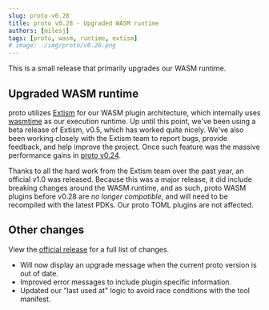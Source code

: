```yaml
---
slug: proto-v0.28
title: proto v0.28 - Upgraded WASM runtime
authors: [milesj]
tags: [proto, wasm, runtime, extism]
# image: ./img/proto/v0.26.png
---
```


This is a small release that primarily upgrades our WASM runtime.

<!--truncate-->

## Upgraded WASM runtime

proto utilizes [Extism](https://extism.org/) for our WASM plugin architecture, which internally uses
[wasmtime](https://wasmtime.dev/) as our execution runtime. Up until this point, we've been using a
beta release of Extism, v0.5, which has worked quite nicely. We've also been working closely with
the Extism team to report bugs, provide feedback, and help improve the project. Once such feature
was the massive performance gains in [proto v0.24](./proto-v0.24).

Thanks to all the hard work from the Extism team over the past year, an official v1.0 was released.
Because this was a major release, it did include breaking changes around the WASM runtime, and as
such, proto WASM plugins before v0.28 are _no longer compatible_, and will need to be recompiled
with the latest PDKs. Our proto TOML plugins are not affected.

## Other changes

View the [official release](https://github.com/moonrepo/proto/releases/tag/v0.28.0) for a full list
of changes.

- Will now display an upgrade message when the current proto version is out of date.
- Improved error messages to include plugin specific information.
- Updated our "last used at" logic to avoid race conditions with the tool manifest.
